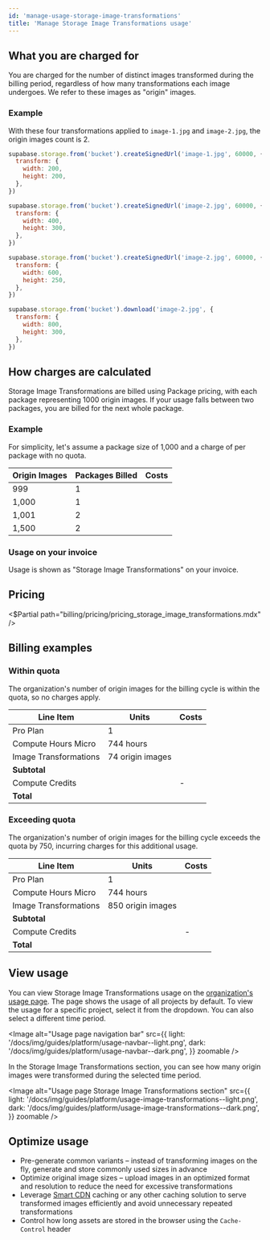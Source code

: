 ```yaml
---
id: 'manage-usage-storage-image-transformations'
title: 'Manage Storage Image Transformations usage'
---
```


## What you are charged for

You are charged for the number of distinct images transformed during the billing period, regardless of how many transformations each image undergoes. We refer to these images as "origin" images.

### Example

With these four transformations applied to `image-1.jpg` and `image-2.jpg`, the origin images count is 2.

```javascript
supabase.storage.from('bucket').createSignedUrl('image-1.jpg', 60000, {
  transform: {
    width: 200,
    height: 200,
  },
})
```

```javascript
supabase.storage.from('bucket').createSignedUrl('image-2.jpg', 60000, {
  transform: {
    width: 400,
    height: 300,
  },
})
```

```javascript
supabase.storage.from('bucket').createSignedUrl('image-2.jpg', 60000, {
  transform: {
    width: 600,
    height: 250,
  },
})
```

```javascript
supabase.storage.from('bucket').download('image-2.jpg', {
  transform: {
    width: 800,
    height: 300,
  },
})
```

## How charges are calculated

Storage Image Transformations are billed using Package pricing, with each package representing 1000 origin images. If your usage falls between two packages, you are billed for the next whole package.

### Example

For simplicity, let's assume a package size of 1,000 and a charge of <Price price="5" /> per package with no quota.

| Origin Images | Packages Billed | Costs                |
| ------------- | --------------- | -------------------- |
| 999           | 1               | <Price price="5" />  |
| 1,000         | 1               | <Price price="5" />  |
| 1,001         | 2               | <Price price="10" /> |
| 1,500         | 2               | <Price price="10" /> |

### Usage on your invoice

Usage is shown as "Storage Image Transformations" on your invoice.

## Pricing

<$Partial path="billing/pricing/pricing_storage_image_transformations.mdx" />

## Billing examples

### Within quota

The organization's number of origin images for the billing cycle is within the quota, so no charges apply.

| Line Item             | Units            | Costs                    |
| --------------------- | ---------------- | ------------------------ |
| Pro Plan              | 1                | <Price price="25" />     |
| Compute Hours Micro   | 744 hours        | <Price price="10" />     |
| Image Transformations | 74 origin images | <Price price="0" />      |
| **Subtotal**          |                  | **<Price price="35" />** |
| Compute Credits       |                  | -<Price price="10" />    |
| **Total**             |                  | **<Price price="25" />** |

### Exceeding quota

The organization's number of origin images for the billing cycle exceeds the quota by 750, incurring charges for this additional usage.

| Line Item             | Units             | Costs                    |
| --------------------- | ----------------- | ------------------------ |
| Pro Plan              | 1                 | <Price price="25" />     |
| Compute Hours Micro   | 744 hours         | <Price price="10" />     |
| Image Transformations | 850 origin images | <Price price="5" />      |
| **Subtotal**          |                   | **<Price price="40" />** |
| Compute Credits       |                   | -<Price price="10" />    |
| **Total**             |                   | **<Price price="30" />** |

## View usage

You can view Storage Image Transformations usage on the [organization's usage page](/dashboard/org/_/usage). The page shows the usage of all projects by default. To view the usage for a specific project, select it from the dropdown. You can also select a different time period.

<Image
  alt="Usage page navigation bar"
  src={{
    light: '/docs/img/guides/platform/usage-navbar--light.png',
    dark: '/docs/img/guides/platform/usage-navbar--dark.png',
  }}
  zoomable
/>

In the Storage Image Transformations section, you can see how many origin images were transformed during the selected time period.

<Image
  alt="Usage page Storage Image Transformations section"
  src={{
    light: '/docs/img/guides/platform/usage-image-transformations--light.png',
    dark: '/docs/img/guides/platform/usage-image-transformations--dark.png',
  }}
  zoomable
/>

## Optimize usage

- Pre-generate common variants – instead of transforming images on the fly, generate and store commonly used sizes in advance
- Optimize original image sizes – upload images in an optimized format and resolution to reduce the need for excessive transformations
- Leverage [Smart CDN](/docs/guides/storage/cdn/smart-cdn) caching or any other caching solution to serve transformed images efficiently and avoid unnecessary repeated transformations
- Control how long assets are stored in the browser using the `Cache-Control` header
